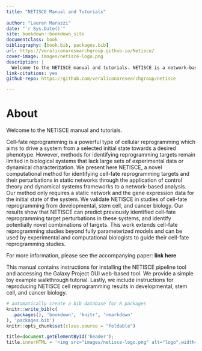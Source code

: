 ```yaml
--- 
title: "NETISCE Manual and Tutorials"
  
author: "Lauren Marazzi"
date: "`r Sys.Date()`"
site: bookdown::bookdown_site
documentclass: book
bibliography: [book.bib, packages.bib]
url: https://veraliconaresearchgroup.github.io/Netisce/
cover-image: images/netisce-logo.png
description: |
  Welcome to the NETISCE manual and tutorials. NETISCE is a network-based approach for cellular reprogramming. This manual contains directions for intial setup, as well as tutorials for reproducing NETISCE cell reprogramming results in developmental, stem cell, and cancer biology.
link-citations: yes
github-repo: https://github.com/veraliconaresearchgroup/netisce

---
```





# About

Welcome to the NETISCE manual and tutorials.

Cell-fate reprogramming is a powerful type of cellular reprogramming which aims to drive a system from a selected initial state towards a desired phenotype. However, methods for identifying reprogramming targets remain limited in biological systems that lack large sets of experimental data or dynamical characterization. We present here NETISCE, a novel computational method for identifying cell-fate reprogramming targets and their perturbations in static networks through the   application of control theory and dynamical systems frameworks to a network-based analysis. Our method only requires a static network and the gene expression data for the initial state of the system. We validate NETISCE in studies of cell-fate reprogramming from developmental, stem cell, and cancer biology. Our results show that NETISCE can predict previously identified cell-fate reprogramming target perturbations in these systems, and identify potentially novel combinations of targets. This work extends cell-fate reprogramming studies beyond fully parameterized models and can be used by experimental and computational biologists to guide their cell-fate reprogramming studies. 

For more information, please see the accompanying paper: **link here**

This manual contains instructions for installing the NETISCE pipeline tool and accessing the Galaxy Project GUI web-based tool. We provide a simple toy example walkthrough tutorial. Lastly, we include instructions for reproducing NETISCE cell reprogramming results in developmental, stem cell, and cancer biology.




```r
# automatically create a bib database for R packages
knitr::write_bib(c(
  .packages(), 'bookdown', 'knitr', 'rmarkdown'
), 'packages.bib')
knitr::opts_chunk$set(class.source = "foldable")
```

```js
title=document.getElementById('header');
title.innerHTML = '<img src="images/netisce-logo.png" alt="logo",width="100">' + title.innerHTML
```
